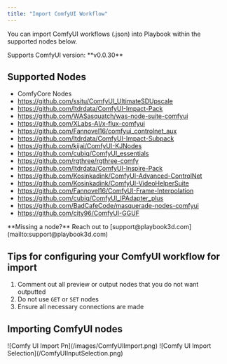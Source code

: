 ```yaml
---
title: "Import ComfyUI Workflow"
---
```


You can import ComfyUI workflows (.json) into Playbook within the supported nodes below.

<Info>
  Supports ComfyUI version: **v0.0.30**
</Info>

## Supported Nodes

- ComfyCore Nodes
- https://github.com/ssitu/ComfyUI_UltimateSDUpscale
- https://github.com/ltdrdata/ComfyUI-Impact-Pack
- https://github.com/WASasquatch/was-node-suite-comfyui
- https://github.com/XLabs-AI/x-flux-comfyui
- https://github.com/Fannovel16/comfyui_controlnet_aux
- https://github.com/ltdrdata/ComfyUI-Impact-Subpack
- https://github.com/kijai/ComfyUI-KJNodes
- https://github.com/cubiq/ComfyUI_essentials
- https://github.com/rgthree/rgthree-comfy
- https://github.com/ltdrdata/ComfyUI-Inspire-Pack
- https://github.com/Kosinkadink/ComfyUI-Advanced-ControlNet
- https://github.com/Kosinkadink/ComfyUI-VideoHelperSuite
- https://github.com/Fannovel16/ComfyUI-Frame-Interpolation
- https://github.com/cubiq/ComfyUI_IPAdapter_plus
- https://github.com/BadCafeCode/masquerade-nodes-comfyui
- https://github.com/city96/ComfyUI-GGUF

<Info>
  **Missing a node?** Reach out to [support@playbook3d.com](mailto:support@playbook3d.com)
</Info>

## Tips for configuring your ComfyUI workflow for import

1. Comment out all preview or output nodes that you do not want outputted
2. Do not use `GET` or `SET` nodes
3. Ensure all necessary connections are made

## Importing ComfyUI nodes

<Steps>
  <Step title="From the Home page, click Create > Import at the top-right of the page.">
    ![Comfy UI Import Pn](/images/ComfyUIImport.png)
  </Step>
  <Step title="Click From your computer.">
    
  </Step>
  <Step title="Select the ComfyUI workflow file you want to import and click Open. Depending on the file size, the import process may take a few moments." titleSize="p">
    
  </Step>
  <Step title="Select which ComfyUI inputs to expose in the UI Playground">
    ![Comfy UI Import Selection](/ComfyUIInputSelection.png)
  </Step>
  <Step title="Click Confirm">
    
  </Step>
</Steps>